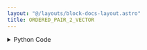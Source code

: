 ```yaml
---
layout: "@/layouts/block-docs-layout.astro"
title: ORDERED_PAIR_2_VECTOR
---
```



<PythonDocsDisplay docstring={docstring} />

<details>
<summary>Python Code</summary>
```python
from flojoy import flojoy, Vector, OrderedPair


@flojoy
def ORDERED_PAIR_2_VECTOR(default: OrderedPair) -> Vector:
    """The ORDERED_PAIR_2_VECTOR return the y component of an ordered pair as a Vector.

    Inputs
    ------
    default : OrderedPair
        The input OrderedPair.

    Returns
    -------
    Vector
        The y component of the input OrderedPair.
    """

    return Vector(v=default.y)

```
[Find this Flojoy Block on GitHub](https://github.com/flojoy-ai/blocks/blob/main/blocks/TRANSFORMERS/TYPE_CASTING/ORDERED_PAIR_2_VECTOR/ORDERED_PAIR_2_VECTOR.py)
</details>


## Example
